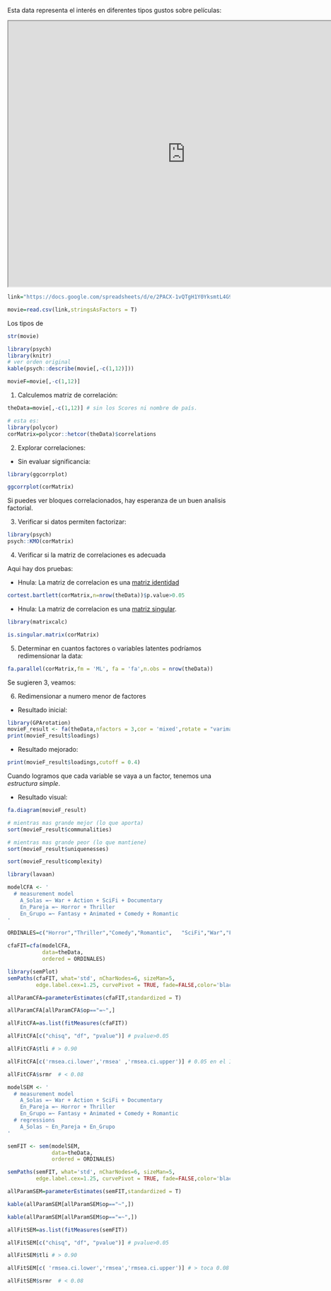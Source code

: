 
Esta data representa el interés en diferentes tipos gustos sobre películas:

<iframe width="800" height="600" src="https://docs.google.com/spreadsheets/d/e/2PACX-1vQTgH1Y0YksmtL4G9ZPoODRU-au5r1FtuHfm8K27ySxhS-zCS_FuEuMGeco-rD1O5798BDiK5al_hXc/pubhtml?gid=1732121265&amp;single=true&amp;widget=true&amp;headers=false"></iframe>



```r
link="https://docs.google.com/spreadsheets/d/e/2PACX-1vQTgH1Y0YksmtL4G9ZPoODRU-au5r1FtuHfm8K27ySxhS-zCS_FuEuMGeco-rD1O5798BDiK5al_hXc/pub?gid=1732121265&single=true&output=csv"

movie=read.csv(link,stringsAsFactors = T)
```

Los tipos de 

```r
str(movie)
```

```r
library(psych)
library(knitr)
# ver orden original
kable(psych::describe(movie[,-c(1,12)]))
```

```r
movieF=movie[,-c(1,12)]
```



1. Calculemos matriz de correlación:

```r

theData=movie[,-c(1,12)] # sin los Scores ni nombre de país.

# esta es:
library(polycor)
corMatrix=polycor::hetcor(theData)$correlations
```



2. Explorar correlaciones:

* Sin evaluar significancia:
```r
library(ggcorrplot)

ggcorrplot(corMatrix)
```

Si puedes ver bloques correlacionados, hay esperanza de un buen analisis factorial.


3. Verificar si datos permiten factorizar:

```r
library(psych)
psych::KMO(corMatrix) 
```

4. Verificar si la matriz de correlaciones es adecuada

Aqui hay dos pruebas:

* Hnula: La matriz de correlacion es una [matriz identidad](https://en.wikipedia.org/wiki/Identity_matrix)

```r
cortest.bartlett(corMatrix,n=nrow(theData))$p.value>0.05
```

* Hnula: La matriz de correlacion es una [matriz singular](http://mathworld.wolfram.com/SingularMatrix.html).

```r
library(matrixcalc)

is.singular.matrix(corMatrix)
```

5. Determinar en cuantos factores o variables latentes podríamos redimensionar la data:

```r
fa.parallel(corMatrix,fm = 'ML', fa = 'fa',n.obs = nrow(theData))
```

Se sugieren 3, veamos:


6. Redimensionar a numero menor de factores

* Resultado inicial:

```r
library(GPArotation)
movieF_result <- fa(theData,nfactors = 3,cor = 'mixed',rotate = "varimax",fm="minres")
print(movieF_result$loadings)
```

* Resultado mejorado:

```r
print(movieF_result$loadings,cutoff = 0.4)
```

Cuando logramos que cada variable se vaya a un factor, tenemos una _estructura simple_.

* Resultado visual:

```r
fa.diagram(movieF_result)
```


```r
# mientras mas grande mejor (lo que aporta)
sort(movieF_result$communalities)
```
```r
# mientras mas grande peor (lo que mantiene)
sort(movieF_result$uniquenesses)
```

```r
sort(movieF_result$complexity)
```




```r
library(lavaan)
```



```r
modelCFA <- '
  # measurement model
    A_Solas =~ War + Action + SciFi + Documentary
    En_Pareja =~ Horror + Thriller
    En_Grupo =~ Fantasy + Animated + Comedy + Romantic
'
```


```r
ORDINALES=c("Horror","Thriller","Comedy","Romantic",   "SciFi","War","Fantasy","Animated","Documentary","Action")
```


```r
cfaFIT=cfa(modelCFA, 
           data=theData,
           ordered = ORDINALES)

```

```r
library(semPlot)
semPaths(cfaFIT, what='std', nCharNodes=6, sizeMan=5,
         edge.label.cex=1.25, curvePivot = TRUE, fade=FALSE,color='black')
```

```r
allParamCFA=parameterEstimates(cfaFIT,standardized = T)

allParamCFA[allParamCFA$op=="=~",]
```

```r
allFitCFA=as.list(fitMeasures(cfaFIT))
```

```r
allFitCFA[c("chisq", "df", "pvalue")] # pvalue>0.05
```



```r
allFitCFA$tli # > 0.90
```


```r
allFitCFA[c('rmsea.ci.lower','rmsea' ,'rmsea.ci.upper')] # 0.05 en el Int de Conf?
```
```r
allFitCFA$srmr  # < 0.08
```



```r
modelSEM <- '
  # measurement model
    A_Solas =~ War + Action + SciFi + Documentary
    En_Pareja =~ Horror + Thriller
    En_Grupo =~ Fantasy + Animated + Comedy + Romantic
  # regressions
    A_Solas ~ En_Pareja + En_Grupo
'
```




```r
semFIT <- sem(modelSEM, 
              data=theData,
              ordered = ORDINALES)
```

```r
semPaths(semFIT, what='std', nCharNodes=6, sizeMan=5,
         edge.label.cex=1.25, curvePivot = TRUE, fade=FALSE,color='black')
```



```r
allParamSEM=parameterEstimates(semFIT,standardized = T)

kable(allParamSEM[allParamSEM$op=="~",])
```
```r
kable(allParamSEM[allParamSEM$op=="=~",])
```

```r
allFitSEM=as.list(fitMeasures(semFIT))
```

```r
allFitSEM[c("chisq", "df", "pvalue")] # pvalue>0.05
```


```r
allFitSEM$tli # > 0.90
```
```r
allFitSEM[c( 'rmsea.ci.lower','rmsea','rmsea.ci.upper')] # > toca 0.08
```
```r
allFitSEM$srmr  # < 0.08
```



